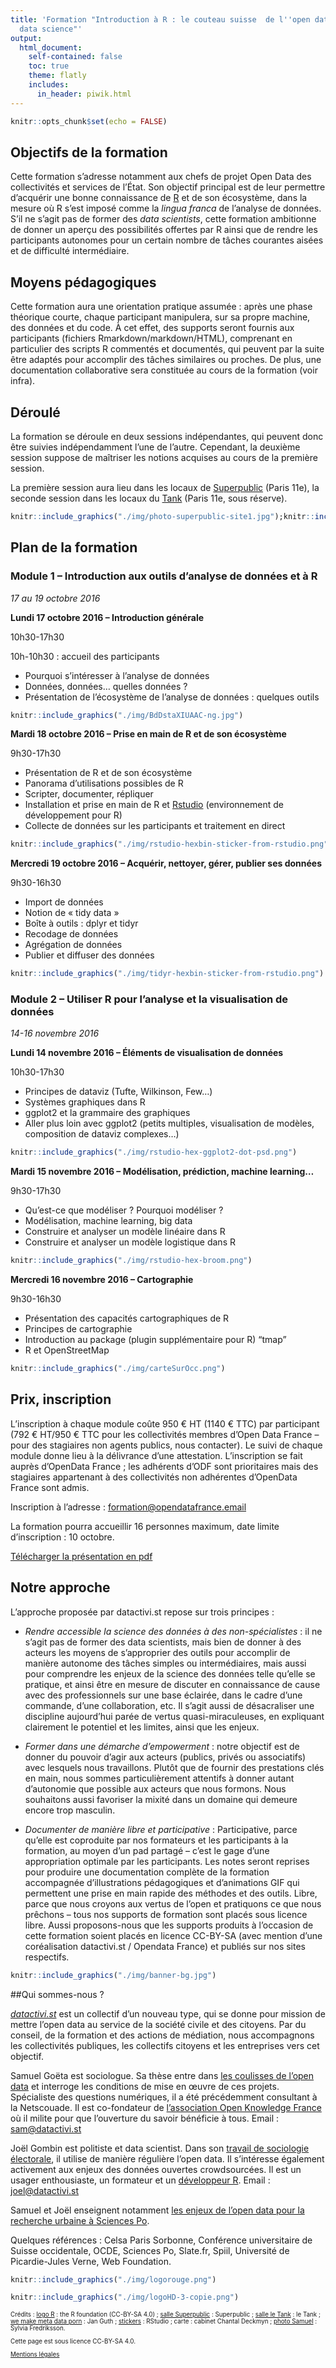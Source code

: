 ```yaml
---
title: 'Formation "Introduction à R : le couteau suisse  de l''open data et de la
  data science"'
output: 
  html_document:
    self-contained: false
    toc: true
    theme: flatly
    includes:
      in_header: piwik.html
---
```


<style media="screen" type="text/css">
footer {
  font-size: 70%;
}
</style>



```r
knitr::opts_chunk$set(echo = FALSE)
```

## Objectifs de la formation

Cette formation s'adresse notamment aux chefs de projet Open Data des collectivités et services de l'État. Son objectif principal est de leur permettre d'acquérir une bonne connaissance de [R](https://www.r-project.org/) et de son écosystème, dans la mesure où R s'est imposé comme la *lingua franca* de l'analyse de données. S'il ne s'agit pas de former des *data scientists*, cette formation ambitionne de donner un aperçu des possibilités offertes par R ainsi que de rendre les participants autonomes pour un certain nombre de tâches courantes aisées et de difficulté intermédiaire.

## Moyens pédagogiques

Cette formation aura une orientation pratique assumée : après une phase théorique courte, chaque participant manipulera, sur sa propre machine, des données et du code. À cet effet, des supports seront fournis aux participants (fichiers Rmarkdown/markdown/HTML), comprenant en particulier des scripts R commentés et documentés, qui peuvent par la suite être adaptés pour accomplir des tâches similaires ou proches. De plus, une documentation collaborative sera constituée au cours de la formation (voir infra).

## Déroulé

La formation se déroule en deux sessions indépendantes, qui peuvent donc être suivies indépendamment l’une de l’autre. Cependant, la deuxième session suppose de maîtriser les notions acquises au cours de la première session. 

La première session aura lieu dans les locaux de [Superpublic](http://www.superpublic.fr) (Paris 11e), la seconde session dans les locaux du [Tank](http://letank.fr) (Paris 11e, sous réserve). 

```r
knitr::include_graphics("./img/photo-superpublic-site1.jpg");knitr::include_graphics("./img/reservoir-1600x1067.jpg")
```

## Plan de la formation

### Module 1 – Introduction aux outils d’analyse de données et à R

*17 au 19 octobre 2016*

**Lundi 17 octobre 2016 – Introduction générale**

10h30-17h30


10h-10h30 : accueil des participants

- Pourquoi s'intéresser à l'analyse de données 
- Données, données… quelles données ? 
- Présentation de l'écosystème de l'analyse de données : quelques outils

```r
knitr::include_graphics("./img/BdDstaXIUAAC-ng.jpg")
```


**Mardi 18 octobre 2016 – Prise en main de R et de son écosystème**

9h30-17h30


- Présentation de R et de son écosystème
- Panorama d'utilisations possibles de R
- Scripter, documenter, répliquer
- Installation et prise en main de R et [Rstudio](http://www.rstudio.com) (environnement de développement pour R)
- Collecte de données sur les participants et traitement en direct

```r
knitr::include_graphics("./img/rstudio-hexbin-sticker-from-rstudio.png")
```


**Mercredi 19 octobre 2016 – Acquérir, nettoyer, gérer, publier ses données**

9h30-16h30

- Import de données
- Notion de « tidy data »
- Boîte à outils : dplyr et tidyr
- Recodage de données 	
- Agrégation de données
- Publier et diffuser des données

```r
knitr::include_graphics("./img/tidyr-hexbin-sticker-from-rstudio.png")
```


### Module 2 – Utiliser R pour l’analyse et la visualisation de données

*14-16 novembre 2016*

**Lundi 14 novembre 2016 – Éléments de visualisation de données**

10h30-17h30

- Principes de dataviz (Tufte, Wilkinson, Few...)
- Systèmes graphiques dans R
- ggplot2 et la grammaire des graphiques
- Aller plus loin avec ggplot2 (petits multiples, visualisation de modèles, composition de dataviz complexes…)

```r
knitr::include_graphics("./img/rstudio-hex-ggplot2-dot-psd.png")
```


**Mardi 15 novembre 2016 – Modélisation, prédiction, machine learning… **

9h30-17h30

- Qu'est-ce que modéliser ? Pourquoi modéliser ?
- Modélisation, machine learning, big data
- Construire et analyser un modèle linéaire dans R 
- Construire et analyser un modèle logistique dans R 

```r
knitr::include_graphics("./img/rstudio-hex-broom.png")
```


**Mercredi 16 novembre 2016 – Cartographie**

9h30-16h30

- Présentation des capacités cartographiques de R
- Principes de cartographie
- Introduction au package (plugin supplémentaire pour R) “tmap”
- R et OpenStreetMap

```r
knitr::include_graphics("./img/carteSurOcc.png")
```


## Prix, inscription

L'inscription à chaque module coûte 950 € HT (1140 € TTC) par participant (792 € HT/950 € TTC pour les collectivités membres d'Open Data France -- pour des stagiaires non agents publics, nous contacter). Le suivi de chaque module donne lieu à la délivrance d’une attestation. L’inscription se fait auprès d’OpenData France ; les adhérents d'ODF sont prioritaires  mais des stagiaires appartenant à des collectivités non adhérentes d'OpenData France sont admis. 

Inscription à l'adresse : [formation@opendatafrance.email](mailto:formation@opendatafrance.email)

La formation pourra accueillir 16 personnes maximum, date limite d’inscription : 10 octobre.

[Télécharger la présentation en pdf](https://datactivist.github.io/assets/formation.pdf)

## Notre approche

L'approche proposée par datactivi.st repose sur trois principes :

- *Rendre accessible la science des données à des non-spécialistes* : il ne s'agit pas de former des data scientists, mais bien de donner à des acteurs les moyens de s’approprier des outils pour accomplir de manière autonome des tâches simples ou intermédiaires, mais aussi pour comprendre les enjeux de la science des données telle qu'elle se pratique, et ainsi être en mesure de discuter en connaissance de cause avec des professionnels sur une base éclairée, dans le cadre d'une commande, d'une collaboration, etc. Il s'agit aussi de désacraliser une discipline aujourd'hui parée de vertus quasi-miraculeuses, en expliquant clairement le potentiel et les limites, ainsi que les enjeux.

- *Former dans une démarche d'empowerment* : notre objectif est de donner du pouvoir d'agir aux acteurs (publics, privés ou associatifs) avec lesquels nous travaillons. Plutôt que de fournir des prestations clés en main, nous sommes particulièrement attentifs à donner autant d'autonomie que possible aux acteurs que nous formons. Nous souhaitons aussi  favoriser la mixité dans un domaine qui demeure encore trop masculin.

- *Documenter de manière libre et participative* : Participative, parce qu'elle est coproduite par nos formateurs et les participants à la formation, au moyen d'un pad partagé – c'est le gage d'une appropriation optimale par les participants. Les notes seront reprises pour produire une documentation complète de la formation accompagnée d'illustrations pédagogiques et d'animations GIF qui permettent une prise en main rapide des méthodes et des outils. Libre, parce que nous croyons aux vertus de l'open et pratiquons ce que nous prêchons – tous nos supports de formation sont placés sous licence libre. Aussi proposons-nous que les supports produits à l'occasion de cette formation soient placés en licence CC-BY-SA (avec mention d'une coréalisation datactivi.st / Opendata France) et publiés sur nos sites respectifs.

```r
knitr::include_graphics("./img/banner-bg.jpg")
```


##Qui sommes-nous ?




[*datactivi.st*](http://datactivi.st) est un collectif d'un nouveau type, qui se donne pour mission de mettre l'open data au service de la société civile et des citoyens. Par du conseil, de la formation et des actions de médiation, nous accompagnons les collectivités publiques, les collectifs citoyens et les entreprises vers cet objectif.


Samuel Goëta est sociologue. Sa thèse entre dans [les coulisses de l'open data](http://www.coulisses-opendata.com/) et interroge les conditions de mise en œuvre de ces projets. Spécialiste des questions numériques, il a été précédemment consultant à la Netscouade. Il est co-fondateur de [l'association Open Knowledge France](http://fr.okfn.org/) où il milite pour que l'ouverture du savoir bénéficie à tous. 
Email : [sam@datactivi.st](mailto:sam@datactivi.st)


Joël Gombin est politiste et data scientist. Dans son [travail de sociologie électorale](https://cv.archives-ouvertes.fr/joel-gombin), il utilise de manière régulière l’open data. Il s’intéresse également activement aux enjeux des données ouvertes crowdsourcées. Il est un usager enthousiaste, un formateur et un [développeur R](https://github.com/joelgombin). 
Email : [joel@datactivi.st](mailto:joel@datactivi.st)


Samuel et Joël enseignent notamment [les enjeux de l'open data pour la recherche urbaine à Sciences Po](http://formation.sciences-po.fr/enseignement/2015/OGLM/2050).



Quelques références : Celsa Paris Sorbonne, Conférence universitaire de Suisse occidentale, OCDE, Sciences Po, Slate.fr, Spiil,  Université de Picardie-Jules Verne, Web Foundation.




```r
knitr::include_graphics("./img/logorouge.png")
```

```r
knitr::include_graphics("./img/logoHD-3-copie.png")
```










<footer>
Crédits : [logo R](https://www.r-project.org/logo/) : the R foundation (CC-BY-SA 4.0) ; [salle Superpublic](http://superpublic.fr/wp-content/uploads/sites/4/2015/03/photo-superpublic-site1.jpg) : Superpublic ; [salle le Tank](http://letank.fr/wp-content/uploads/2015/08/reservoir-1600x1067.jpg) : le Tank ; [we make meta data porn](https://twitter.com/JanGuth/status/419095030390091776) : Jan Guth ; [stickers](https://www.stickermule.com/user/1070448958/stickers) : RStudio ; carte : cabinet Chantal Deckmyn ; [photo Samuel](https://www.flickr.com/photos/sylviafredriksson/25967093895/in/album-72157666078906651/) : Sylvia Fredriksson.

Cette page est sous licence CC-BY-SA 4.0.

[Mentions légales](./mentionslegales.html)

</footer>